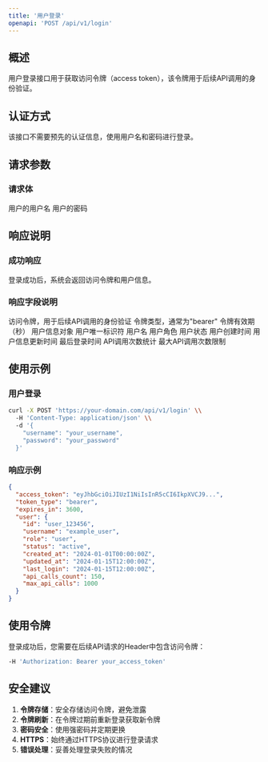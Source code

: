 ```yaml
---
title: '用户登录'
openapi: 'POST /api/v1/login'
---
```


## 概述

用户登录接口用于获取访问令牌（access token），该令牌用于后续API调用的身份验证。

## 认证方式

该接口不需要预先的认证信息，使用用户名和密码进行登录。

## 请求参数

### 请求体

<ParamField body="username" type="string" required>
用户的用户名
</ParamField>

<ParamField body="password" type="string" required>
用户的密码
</ParamField>

## 响应说明

### 成功响应

登录成功后，系统会返回访问令牌和用户信息。

### 响应字段说明

<ParamField response="access_token" type="string" required>
访问令牌，用于后续API调用的身份验证
</ParamField>

<ParamField response="token_type" type="string" required>
令牌类型，通常为"bearer"
</ParamField>

<ParamField response="expires_in" type="integer" required>
令牌有效期（秒）
</ParamField>

<ParamField response="user" type="object" required>
用户信息对象
</ParamField>

<ParamField response="user.id" type="string" required>
用户唯一标识符
</ParamField>

<ParamField response="user.username" type="string" required>
用户名
</ParamField>

<ParamField response="user.role" type="string" required>
用户角色
</ParamField>

<ParamField response="user.status" type="string" required>
用户状态
</ParamField>

<ParamField response="user.created_at" type="string" required>
用户创建时间
</ParamField>

<ParamField response="user.updated_at" type="string" required>
用户信息更新时间
</ParamField>

<ParamField response="user.last_login" type="string" required>
最后登录时间
</ParamField>

<ParamField response="user.api_calls_count" type="integer" required>
API调用次数统计
</ParamField>

<ParamField response="user.max_api_calls" type="integer" required>
最大API调用次数限制
</ParamField>

## 使用示例

### 用户登录

```bash
curl -X POST 'https://your-domain.com/api/v1/login' \\
  -H 'Content-Type: application/json' \\
  -d '{
    "username": "your_username",
    "password": "your_password"
  }'
```

### 响应示例

```json
{
  "access_token": "eyJhbGciOiJIUzI1NiIsInR5cCI6IkpXVCJ9...",
  "token_type": "bearer",
  "expires_in": 3600,
  "user": {
    "id": "user_123456",
    "username": "example_user",
    "role": "user",
    "status": "active",
    "created_at": "2024-01-01T00:00:00Z",
    "updated_at": "2024-01-15T12:00:00Z",
    "last_login": "2024-01-15T12:00:00Z",
    "api_calls_count": 150,
    "max_api_calls": 1000
  }
}
```

## 使用令牌

登录成功后，您需要在后续API请求的Header中包含访问令牌：

```bash
-H 'Authorization: Bearer your_access_token'
```

## 安全建议

1. **令牌存储**：安全存储访问令牌，避免泄露
2. **令牌刷新**：在令牌过期前重新登录获取新令牌
3. **密码安全**：使用强密码并定期更换
4. **HTTPS**：始终通过HTTPS协议进行登录请求
5. **错误处理**：妥善处理登录失败的情况